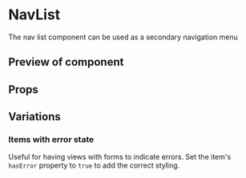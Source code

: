 

<Meta title="NavList" component={NavList} />

# NavList

The nav list component can be used as a secondary navigation menu

## Preview of component

<Preview>
	<Story name='Base'>
		<NavList items={MOCK_ITEMS} />
	</Story>
</Preview>

## Props

<Props of={NavList} />

## Variations

### Items with error state

Useful for having views with forms to indicate errors.
Set the item's `hasError` property to `true` to add the correct styling.

<Preview>
	<Story name='With error state'>
		<NavList items={MOCK_ITEMS_ERROR} />
	</Story>
</Preview>
